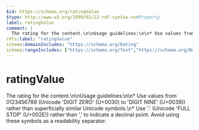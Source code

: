 ```yaml
---
$id: https://schema.org/ratingValue
$type: http://www.w3.org/1999/02/22-rdf-syntax-ns#Property
label: ratingValue
comment: |
  The rating for the content.\n\nUsage guidelines:\n\n* Use values from 0123456789 (Unicode 'DIGIT ZERO' (U+0030) to 'DIGIT NINE' (U+0039)) rather than superficially similar Unicode symbols.\n* Use '.' (Unicode 'FULL STOP' (U+002E)) rather than ',' to indicate a decimal point. Avoid using these symbols as a readability separator.
rdfs:label: "ratingValue"
schema:domainIncludes: "https://schema.org/Rating"
schema:rangeIncludes: ["https://schema.org/Text","https://schema.org/Number"]
---
```


# ratingValue

The rating for the content.\n\nUsage guidelines:\n\n* Use values from 0123456789 (Unicode 'DIGIT ZERO' (U+0030) to 'DIGIT NINE' (U+0039)) rather than superficially similar Unicode symbols.\n* Use '.' (Unicode 'FULL STOP' (U+002E)) rather than ',' to indicate a decimal point. Avoid using these symbols as a readability separator.

